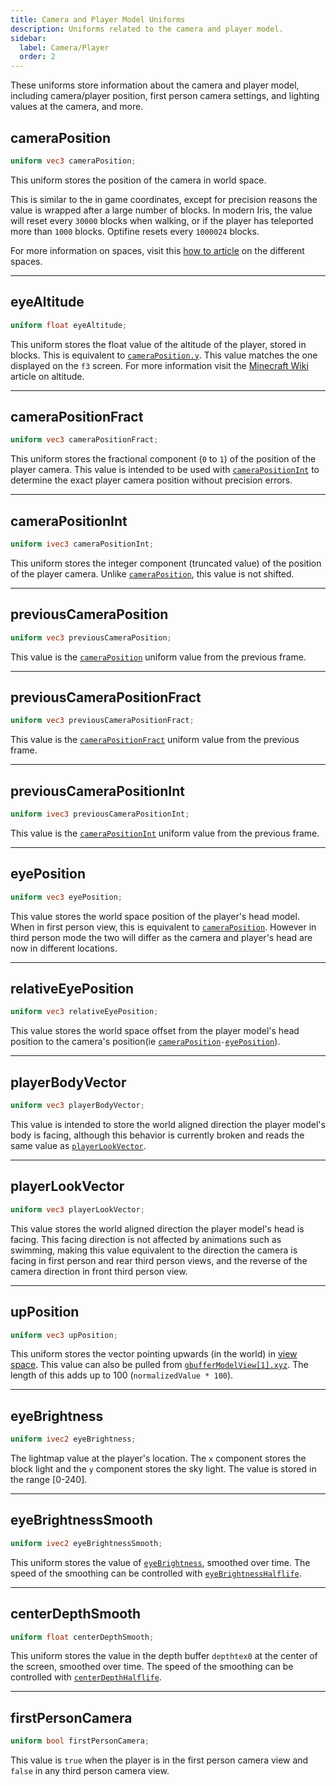 ```yaml
---
title: Camera and Player Model Uniforms
description: Uniforms related to the camera and player model.
sidebar:
  label: Camera/Player
  order: 2
---
```


These uniforms store information about the camera and player model, including camera/player position, first person camera settings, and lighting values at the camera, and more.


## cameraPosition
```glsl
uniform vec3 cameraPosition;
```
This uniform stores the position of the camera in world space.

This is similar to the in game coordinates, except for precision reasons the value is wrapped after a large number of blocks. In modern Iris, the value will reset every `30000` blocks when walking, or if the player has teleported more than `1000` blocks. Optifine resets every `1000024` blocks.

For more information on spaces, visit this [how to article](/how_to/spaces) on the different spaces.

----------------


## eyeAltitude
```glsl
uniform float eyeAltitude;
```
This uniform stores the float value of the altitude of the player, stored in blocks. This is equivalent to [`cameraPosition.y`](/reference/uniforms/camera#cameraposition). This value matches the one displayed on the `f3` screen. For more information visit the [Minecraft Wiki](https://minecraft.wiki/w/Altitude) article on altitude.

----------------


## cameraPositionFract <Badge text="Iris Exclusive" variant="tip" size="medium" />
```glsl
uniform vec3 cameraPositionFract;
```
This uniform stores the fractional component (`0` to `1`) of the position of the player camera. This value is intended to be used with [`cameraPositionInt`](/reference/uniforms/camera#camerapositionint) to determine the exact player camera position without precision errors.

----------------


## cameraPositionInt <Badge text="Iris Exclusive" variant="tip" size="medium" />
```glsl
uniform ivec3 cameraPositionInt;
```
This uniform stores the integer component (truncated value) of the position of the player camera. Unlike [`cameraPosition`](/reference/uniforms/camera#cameraposition), this value is not shifted.

----------------


## previousCameraPosition
```glsl
uniform vec3 previousCameraPosition;
```
This value is the [`cameraPosition`](/reference/uniforms/camera#cameraposition) uniform value from the previous frame.

----------------


## previousCameraPositionFract <Badge text="Iris Exclusive" variant="tip" size="medium" />
```glsl
uniform vec3 previousCameraPositionFract;
```
This value is the [`cameraPositionFract`](/reference/uniforms/camera#camerapositionfract) uniform value from the previous frame.

----------------


## previousCameraPositionInt <Badge text="Iris Exclusive" variant="tip" size="medium" />
```glsl
uniform ivec3 previousCameraPositionInt;
```
This value is the [`cameraPositionInt`](/reference/uniforms/camera#camerapositionint) uniform value from the previous frame.

----------------


## eyePosition <Badge text="Iris Exclusive" variant="tip" size="medium" />
```glsl
uniform vec3 eyePosition;
```
This value stores the world space position of the player's head model. When in first person view, this is equivalent to [`cameraPosition`](/reference/uniforms/camera#cameraposition). However in third person mode the two will differ as the camera and player's head are now in different locations.

----------------


## relativeEyePosition <Badge text="Iris Exclusive" variant="tip" size="medium" />
```glsl
uniform vec3 relativeEyePosition;
```
This value stores the world space offset from the player model's head position to the camera's position(ie [`cameraPosition`](/reference/uniforms/camera#cameraposition)`-`[`eyePosition`](/reference/uniforms/camera#eyeposition)).

----------------


## playerBodyVector <Badge text="Iris Exclusive" variant="tip" size="medium" />
```glsl
uniform vec3 playerBodyVector;
```
This value is intended to store the world aligned direction the player model's body is facing, although this behavior is currently broken and reads the same value as [`playerLookVector`](/reference/uniforms/camera#playerlookvector).

----------------


## playerLookVector <Badge text="Iris Exclusive" variant="tip" size="medium" />
```glsl
uniform vec3 playerLookVector;
```
This value stores the world aligned direction the player model's head is facing. This facing direction is not affected by animations such as swimming, making this value equivalent to the direction the camera is facing in first person and rear third person views, and the reverse of the camera direction in front third person view.

----------------


## upPosition
```glsl
uniform vec3 upPosition;
```
This uniform stores the vector pointing upwards (in the world) in [view space](/how_to/spaces). This value can also be pulled from [`gbufferModelView[1].xyz`](/reference/uniforms/matrices#gbuffermodelview). The length of this adds up to 100 (`normalizedValue * 100`).

----------------


## eyeBrightness
```glsl
uniform ivec2 eyeBrightness;
```
The lightmap value at the player's location. The `x` component stores the block light and the `y` component stores the sky light. The value is stored in the range [0-240].

----------------


## eyeBrightnessSmooth
```glsl
uniform ivec2 eyeBrightnessSmooth;
```
This uniform stores the value of [`eyeBrightness`](/reference/uniforms/camera#eyebrightness), smoothed over time. The speed of the smoothing can be controlled with [`eyeBrightnessHalflife`](/reference/constants/eyebrightnesshalflife).

----------------


## centerDepthSmooth
```glsl
uniform float centerDepthSmooth;
```
This uniform stores the value in the depth buffer `depthtex0` at the center of the screen, smoothed over time. The speed of the smoothing can be controlled with [`centerDepthHalflife`](/reference/constants/centerdepthhalflife).

----------------


## firstPersonCamera
```glsl
uniform bool firstPersonCamera;
```
This value is `true` when the player is in the first person camera view and `false` in any third person camera view.